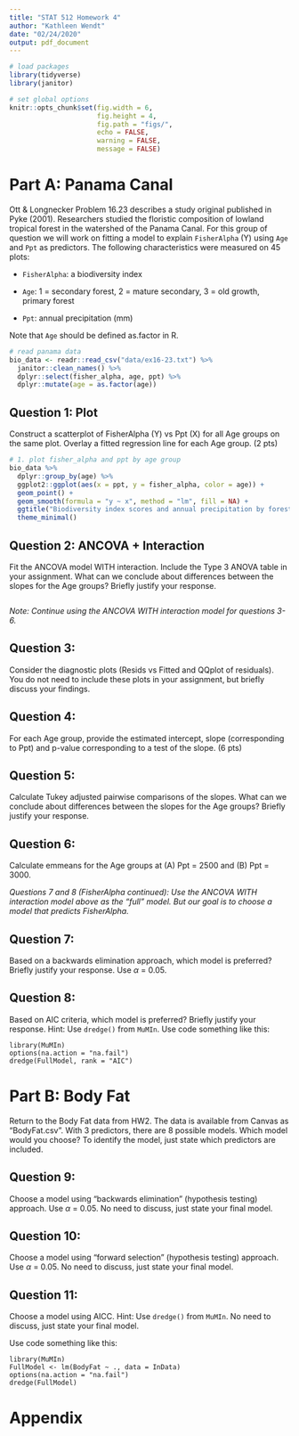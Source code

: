 ```yaml
---
title: "STAT 512 Homework 4"
author: "Kathleen Wendt"
date: "02/24/2020"
output: pdf_document
---
```


```r
# load packages
library(tidyverse)
library(janitor)
```

```r
# set global options
knitr::opts_chunk$set(fig.width = 6, 
                      fig.height = 4, 
                      fig.path = "figs/",
                      echo = FALSE, 
                      warning = FALSE, 
                      message = FALSE)
```

# Part A: Panama Canal

Ott & Longnecker Problem 16.23 describes a study original published in Pyke (2001). Researchers studied the floristic composition of lowland tropical forest in the watershed of the Panama Canal. For this group of question we will work on fitting a model to explain `FisherAlpha` (Y) using `Age` and `Ppt` as predictors. The following characteristics were measured on 45 plots:

- `FisherAlpha`: a biodiversity index

- `Age`: 1 = secondary forest, 2 = mature secondary, 3 = old growth, primary forest

- `Ppt`: annual precipitation (mm)

Note that `Age` should be defined as.factor in R.

```r
# read panama data
bio_data <- readr::read_csv("data/ex16-23.txt") %>% 
  janitor::clean_names() %>% 
  dplyr::select(fisher_alpha, age, ppt) %>% 
  dplyr::mutate(age = as.factor(age))
```

## Question 1: Plot

Construct a scatterplot of FisherAlpha (Y) vs Ppt (X) for all Age groups on the same plot. Overlay a fitted regression line for each Age group. (2 pts)

```r
# 1. plot fisher_alpha and ppt by age group
bio_data %>% 
  dplyr::group_by(age) %>% 
  ggplot2::ggplot(aes(x = ppt, y = fisher_alpha, color = age)) +
  geom_point() +
  geom_smooth(formula = "y ~ x", method = "lm", fill = NA) +
  ggtitle("Biodiversity index scores and annual precipitation by forest age") +
  theme_minimal()
```

## Question 2: ANCOVA + Interaction

Fit the ANCOVA model WITH interaction. Include the Type 3 ANOVA table in your assignment. What can we conclude about differences between the slopes for the Age groups? Briefly justify your response.

```r

```

_Note: Continue using the ANCOVA WITH interaction model for questions 3-6._

## Question 3: 

Consider the diagnostic plots (Resids vs Fitted and QQplot of residuals). You do not need to include these plots in your assignment, but briefly discuss your findings.

## Question 4: 

For each Age group, provide the estimated intercept, slope (corresponding to Ppt) and p-value corresponding to a test of the slope. (6 pts)

## Question 5:

Calculate Tukey adjusted pairwise comparisons of the slopes. What can we conclude about differences between the slopes for the Age groups? Briefly justify your response.

## Question 6: 

Calculate emmeans for the Age groups at (A) Ppt = 2500 and (B) Ppt = 3000.

_Questions 7 and 8 (FisherAlpha continued): Use the ANCOVA WITH interaction model above as the “full” model. But our goal is to choose a model that predicts FisherAlpha._

## Question 7:

Based on a backwards elimination approach, which model is preferred? Briefly justify your response. Use $\alpha$ = 0.05.

## Question 8: 

Based on AIC criteria, which model is preferred? Briefly justify your response.
Hint: Use `dredge()` from `MuMIn`. Use code something like this:

```
library(MuMIn)
options(na.action = "na.fail")
dredge(FullModel, rank = "AIC")
```

# Part B: Body Fat

Return to the Body Fat data from HW2. The data is available from Canvas as “BodyFat.csv”. With 3 predictors, there are 8 possible models. Which model would you choose? To identify the model, just state which predictors are included.

## Question 9: 

Choose a model using “backwards elimination” (hypothesis testing) approach. Use $\alpha$ = 0.05. No need to discuss, just state your final model.

## Question 10:

Choose a model using “forward selection” (hypothesis testing) approach. Use $\alpha$ = 0.05. No need to discuss, just state your final model.

## Question 11:

Choose a model using AICC. Hint: Use `dredge()` from `MuMIn`. No need to discuss, just state your final model.

Use code something like this:

```
library(MuMIn)
FullModel <- lm(BodyFat ~ ., data = InData)
options(na.action = "na.fail")
dredge(FullModel)
```

\newpage

# Appendix

```r
```
